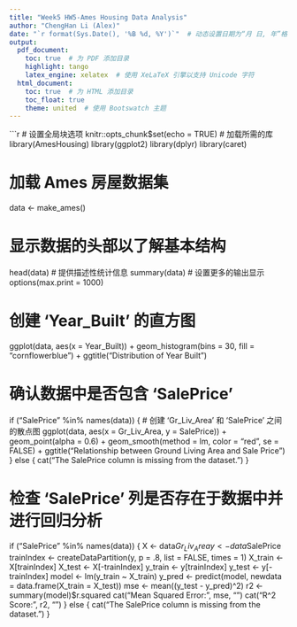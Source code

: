 ```yaml
---
title: "Week5 HW5-Ames Housing Data Analysis"
author: "ChengHan Li (Alex)"
date: "`r format(Sys.Date(), '%B %d, %Y')`"  # 动态设置日期为“月 日, 年”格式
output:
  pdf_document:
    toc: true  # 为 PDF 添加目录
    highlight: tango
    latex_engine: xelatex  # 使用 XeLaTeX 引擎以支持 Unicode 字符
  html_document:
    toc: true  # 为 HTML 添加目录
    toc_float: true
    theme: united  # 使用 Bootswatch 主题
---
```


```r
# 设置全局块选项
knitr::opts_chunk$set(echo = TRUE)
# 加载所需的库
library(AmesHousing)
library(ggplot2)
library(dplyr)
library(caret)

# 加载 Ames 房屋数据集
data <- make_ames()

# 显示数据的头部以了解基本结构
head(data)
# 提供描述性统计信息
summary(data)
# 设置更多的输出显示
options(max.print = 1000)

# 创建 'Year_Built' 的直方图
ggplot(data, aes(x = Year_Built)) +
  geom_histogram(bins = 30, fill = "cornflowerblue") +
  ggtitle("Distribution of Year Built")

# 确认数据中是否包含 'SalePrice'
if ("SalePrice" %in% names(data)) {
    # 创建 'Gr_Liv_Area' 和 'SalePrice' 之间的散点图
    ggplot(data, aes(x = Gr_Liv_Area, y = SalePrice)) +
      geom_point(alpha = 0.6) +
      geom_smooth(method = lm, color = "red", se = FALSE) +
      ggtitle("Relationship between Ground Living Area and Sale Price")
} else {
    cat("The SalePrice column is missing from the dataset.\n")
}

# 检查 'SalePrice' 列是否存在于数据中并进行回归分析
if ("SalePrice" %in% names(data)) {
    X <- data$Gr_Liv_Area
    y <- data$SalePrice
    trainIndex <- createDataPartition(y, p = .8, list = FALSE, times = 1)
    X_train <- X[trainIndex]
    X_test <- X[-trainIndex]
    y_train <- y[trainIndex]
    y_test <- y[-trainIndex]
    model <- lm(y_train ~ X_train)
    y_pred <- predict(model, newdata = data.frame(X_train = X_test))
    mse <- mean((y_test - y_pred)^2)
    r2 <- summary(model)$r.squared
    cat("Mean Squared Error: ", mse, "\n")
    cat("R^2 Score: ", r2, "\n")
} else {
    cat("The SalePrice column is missing from the dataset.\n")
}
